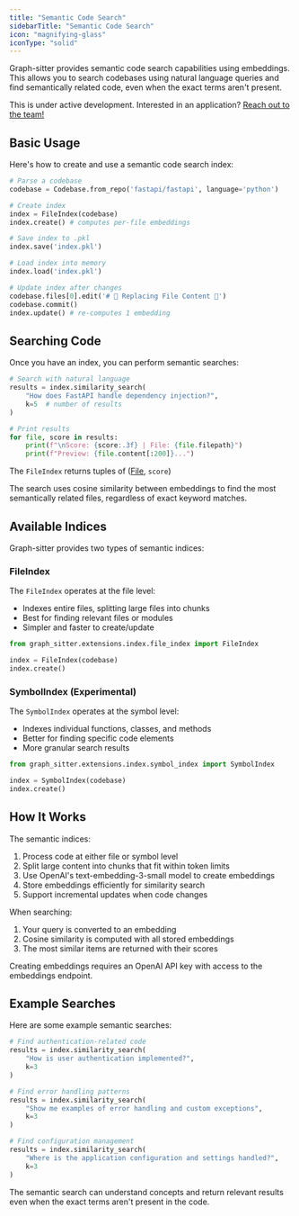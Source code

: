 ```yaml
---
title: "Semantic Code Search"
sidebarTitle: "Semantic Code Search"
icon: "magnifying-glass"
iconType: "solid"
---
```


Graph-sitter provides semantic code search capabilities using embeddings. This allows you to search codebases using natural language queries and find semantically related code, even when the exact terms aren't present.

<Warning>This is under active development. Interested in an application? [Reach out to the team!](/introduction/about.tsx)</Warning>

## Basic Usage

Here's how to create and use a semantic code search index:

```python
# Parse a codebase
codebase = Codebase.from_repo('fastapi/fastapi', language='python')

# Create index
index = FileIndex(codebase)
index.create() # computes per-file embeddings

# Save index to .pkl
index.save('index.pkl')

# Load index into memory
index.load('index.pkl')

# Update index after changes
codebase.files[0].edit('# 🌈 Replacing File Content 🌈')
codebase.commit()
index.update() # re-computes 1 embedding
```


## Searching Code

Once you have an index, you can perform semantic searches:

```python
# Search with natural language
results = index.similarity_search(
    "How does FastAPI handle dependency injection?",
    k=5  # number of results
)

# Print results
for file, score in results:
    print(f"\nScore: {score:.3f} | File: {file.filepath}")
    print(f"Preview: {file.content[:200]}...")
```
<Tip>The `FileIndex` returns tuples of ([File](/api-reference/core/SourceFile), `score`)</Tip>

<Note>
The search uses cosine similarity between embeddings to find the most semantically related files, regardless of exact keyword matches.
</Note>

## Available Indices

Graph-sitter provides two types of semantic indices:

### FileIndex

The `FileIndex` operates at the file level:
- Indexes entire files, splitting large files into chunks
- Best for finding relevant files or modules
- Simpler and faster to create/update

```python
from graph_sitter.extensions.index.file_index import FileIndex

index = FileIndex(codebase)
index.create()
```

### SymbolIndex (Experimental)

The `SymbolIndex` operates at the symbol level:
- Indexes individual functions, classes, and methods
- Better for finding specific code elements
- More granular search results

```python
from graph_sitter.extensions.index.symbol_index import SymbolIndex

index = SymbolIndex(codebase)
index.create()
```

## How It Works

The semantic indices:
1. Process code at either file or symbol level
2. Split large content into chunks that fit within token limits
3. Use OpenAI's text-embedding-3-small model to create embeddings
4. Store embeddings efficiently for similarity search
5. Support incremental updates when code changes

When searching:
1. Your query is converted to an embedding
2. Cosine similarity is computed with all stored embeddings
3. The most similar items are returned with their scores

<Warning>
Creating embeddings requires an OpenAI API key with access to the embeddings endpoint.
</Warning>

## Example Searches

Here are some example semantic searches:

```python
# Find authentication-related code
results = index.similarity_search(
    "How is user authentication implemented?",
    k=3
)

# Find error handling patterns
results = index.similarity_search(
    "Show me examples of error handling and custom exceptions",
    k=3
)

# Find configuration management
results = index.similarity_search(
    "Where is the application configuration and settings handled?",
    k=3
)
```

The semantic search can understand concepts and return relevant results even when the exact terms aren't present in the code.
